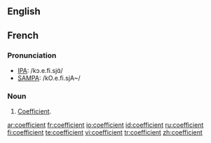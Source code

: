 ==English==



==French==

===Pronunciation===
*[[w:IPA|IPA]]: /kɔ.e.fi.sjɑ̃/
*[[w:SAMPA|SAMPA]]: /kO.e.fi.sjA~/

===Noun===
{{fr-noun|m}}

# [[#English|Coefficient]].

[[ar:coefficient]]
[[fr:coefficient]]
[[io:coefficient]]
[[id:coefficient]]
[[ru:coefficient]]
[[fi:coefficient]]
[[te:coefficient]]
[[vi:coefficient]]
[[tr:coefficient]]
[[zh:coefficient]]